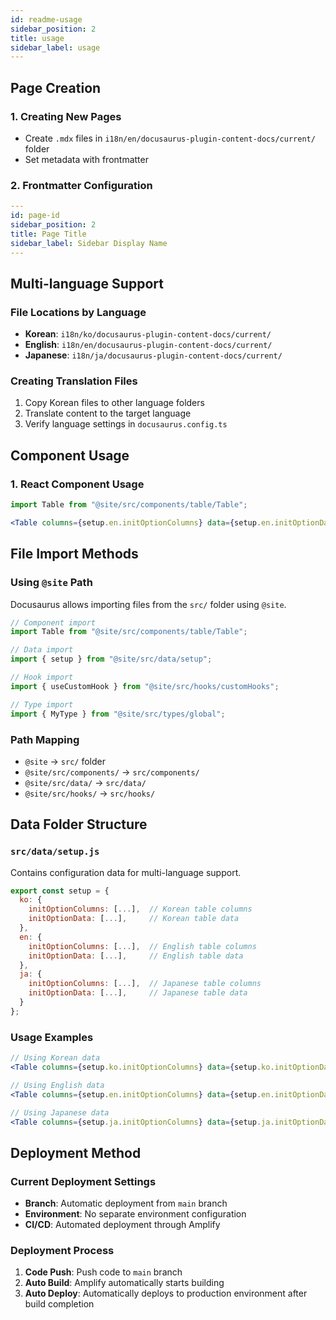 ```yaml
---
id: readme-usage
sidebar_position: 2
title: usage
sidebar_label: usage
---
```



## Page Creation

### 1. Creating New Pages

- Create `.mdx` files in `i18n/en/docusaurus-plugin-content-docs/current/` folder
- Set metadata with frontmatter

### 2. Frontmatter Configuration

```yaml
---
id: page-id
sidebar_position: 2
title: Page Title
sidebar_label: Sidebar Display Name
---
```

## Multi-language Support

### File Locations by Language

- **Korean**: `i18n/ko/docusaurus-plugin-content-docs/current/`
- **English**: `i18n/en/docusaurus-plugin-content-docs/current/`
- **Japanese**: `i18n/ja/docusaurus-plugin-content-docs/current/`

### Creating Translation Files

1. Copy Korean files to other language folders
2. Translate content to the target language
3. Verify language settings in `docusaurus.config.ts`

## Component Usage

### 1. React Component Usage

```jsx
import Table from "@site/src/components/table/Table";

<Table columns={setup.en.initOptionColumns} data={setup.en.initOptionData} />;
```

<Table columns={setup.en.initOptionColumns} data={setup.en.initOptionData} />

## File Import Methods

### Using `@site` Path

Docusaurus allows importing files from the `src/` folder using `@site`.

```jsx
// Component import
import Table from "@site/src/components/table/Table";

// Data import
import { setup } from "@site/src/data/setup";

// Hook import
import { useCustomHook } from "@site/src/hooks/customHooks";

// Type import
import { MyType } from "@site/src/types/global";
```

### Path Mapping

- `@site` → `src/` folder
- `@site/src/components/` → `src/components/`
- `@site/src/data/` → `src/data/`
- `@site/src/hooks/` → `src/hooks/`

## Data Folder Structure

### `src/data/setup.js`

Contains configuration data for multi-language support.

```javascript
export const setup = {
  ko: {
    initOptionColumns: [...],  // Korean table columns
    initOptionData: [...],     // Korean table data
  },
  en: {
    initOptionColumns: [...],  // English table columns
    initOptionData: [...],     // English table data
  },
  ja: {
    initOptionColumns: [...],  // Japanese table columns
    initOptionData: [...],     // Japanese table data
  }
};
```

### Usage Examples

```jsx
// Using Korean data
<Table columns={setup.ko.initOptionColumns} data={setup.ko.initOptionData} />

// Using English data
<Table columns={setup.en.initOptionColumns} data={setup.en.initOptionData} />

// Using Japanese data
<Table columns={setup.ja.initOptionColumns} data={setup.ja.initOptionData} />
```

## Deployment Method

### Current Deployment Settings

- **Branch**: Automatic deployment from `main` branch
- **Environment**: No separate environment configuration
- **CI/CD**: Automated deployment through Amplify

### Deployment Process

1. **Code Push**: Push code to `main` branch
2. **Auto Build**: Amplify automatically starts building
3. **Auto Deploy**: Automatically deploys to production environment after build completion
